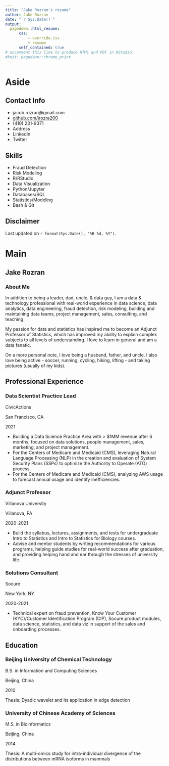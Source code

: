 ```yaml
---
title: "Jake Rozran's resume"
author: Jake Rozran
date: "`r Sys.Date()`"
output:
  pagedown::html_resume:
      css:
          - override.css
          - resume
      self_contained: true
# uncomment this line to produce HTML and PDF in RStudio:
#knit: pagedown::chrome_print
---
```


Aside
================================================================================

Contact Info {#contact}
--------------------------------------------------------------------------------

- <i class="fa fa-envelope"></i> jacob.rozran@gmail.com
- <i class="fa fa-github"></i> [github.com/jrozra200](https://github.com/jrozra200)
- <i class="fa fa-phone"></i> (410) 231-9371
- Address
- LinkedIn
- Twitter


Skills {#skills}
--------------------------------------------------------------------------------

- Fraud Detection
- Risk Modeling
- R/RStudio
- Data Visualization
- Python/Jupyter
- Databases/SQL
- Statistics/Modeling
- Bash & Git


Disclaimer {#disclaimer}
--------------------------------------------------------------------------------

Last updated on `r format(Sys.Date(), "%B %d, %Y")`.



Main
================================================================================

Jake Rozran {#title}
--------------------------------------------------------------------------------

### About Me

In addition to being a leader, dad, uncle, & data guy, I am a data & technology 
professional with real-world experience in data science, data analytics, data 
engineering, fraud detection, risk modeling, building and maintaining data teams, 
project management, sales, consulting, and teaching. 

My passion for data and statistics has inspired me to become an Adjunct 
Professor of Statistics, which has improved my ability to explain complex 
subjects to all levels of understanding. I love to learn in general and am a 
data fanatic.

On a more personal note, I love being a husband, father, and uncle. I also love 
being active - soccer, running, cycling, hiking, lifting - and taking pictures 
(usually of my kids).


Professional Experience {data-icon=suitcase}
--------------------------------------------------------------------------------

### Data Scientist Practice Lead

CivicActions

San Francisco, CA

2021

- Building a Data Science Practice Area with > $1MM revenue after 6 months; focused on data solutions, people management, sales, marketing, and project management.
- For the Centers of Medicare and Medicaid (CMS), leveraging Natural Language Processing (NLP) in the creation and evaluation of System Security Plans (SSPs) to optimize the Authority to Operate (ATO) process.
- For the Centers of Medicare and Medicaid (CMS), analyzing AWS usage to forecast annual usage and identify inefficiencies. 

### Adjunct Professor

Villanova University

Villanova, PA

2020-2021

- Build the syllabus, lectures, assignments, and tests for undergraduate Intro to Statistics and Intro to Statistics for Biology courses.
- Advise and mentor students by writing recommendations for various programs, helping guide studies for real-world success after graduation, and providing helping hand and ear through the stresses of university life. 

### Solutions Consultant

Socure

New York, NY

2020-2021

- Technical expert on fraud prevention, Know Your Customer (KYC)/Customer Identification Program (CIP), Socure product modules, data science, statistics, and data viz in support of the sales and onboarding processes.




Education {data-icon=graduation-cap data-concise=true}
--------------------------------------------------------------------------------

### Beijing University of Chemical Technology

B.S. in Information and Computing Sciences

Beijing, China

2010

Thesis: Dyadic wavelet and its application in edge detection

### University of Chinese Academy of Sciences

M.S. in Bioinformatics

Beijing, China

2014

Thesis: A multi-omics study for intra-individual divergence of the distributions between mRNA isoforms in mammals

